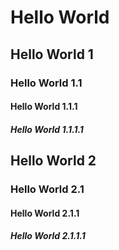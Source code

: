 # Hello World

## Hello World 1

### Hello World 1.1

#### Hello World 1.1.1

##### Hello World 1.1.1.1

## Hello World 2

### Hello World 2.1

#### Hello World 2.1.1

##### Hello World 2.1.1.1
